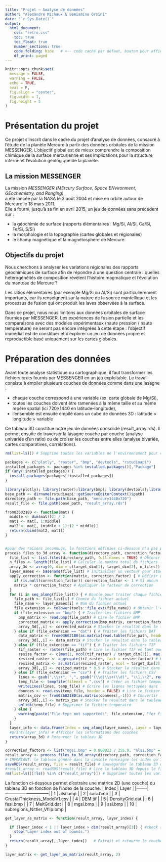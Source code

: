 ```yaml
---
title: "Projet — Analyse de données"
author: "Alexandre Michaux & Beniamino Orsini"
date: "`r Sys.Date()`"
output:
  html_document:
    css: "retro.css"
    toc: true
    toc_float: true
    number_sections: true
    code_folding: hide   # <-- code caché par défaut, bouton pour afficher
    df_print: paged
---
```

```r
knitr::opts_chunk$set(
  message = FALSE,
  warning = FALSE,
  echo = TRUE,
  eval = F,
  fig.align = "center",
  fig.width = 7,
  fig.height = 5
)
```

# Présentation du projet

Ce projet s’inscrit dans le cadre du projet d'analyse de données, consacré à l’étude de la planète Mercure à partir des données orbitales de la mission MESSENGER.
L’objectif global est de mieux comprendre la composition chimique de la surface mercurienne et ses implications pour la structure interne et l’évolution géologique de la planète.

## La mission MESSENGER
La mission *MESSENGER (MErcury Surface, Space ENvironment, GEochemistry, and Ranging)*  
a été lancée par la NASA le 3 août 2004 et mise en orbite autour de Mercure le 18 mars 2011.  
Elle a fourni, jusqu’à sa fin en avril 2015, un jeu de données sans précédent sur :  

- la géochimie de surface (rapports élémentaires : Mg/Si, Al/Si, Ca/Si, Fe/Si, S/Si)  
- la morphologie et la topographie (cartes globales et régionales)  
- le champ magnétique et la magnétosphère de Mercure.
	
## Objectifs du projet
Nous cherchons à analyser les variations régionales des rapports géochimiques de surface afin de répondre à une question centrale : quelles hétérogénéités de composition révèlent l’histoire magmatique et l’évolution du manteau de Mercure ?

Les ratios élémentaires (par exemple Mg/Si ou Al/Si) sont particulièrement importants, car ils renseignent sur la nature de la source mantellique et les processus de fusion qui ont produit les laves observées à la surface.

Dans ce projet, nous nous limitons aux données orbitales de surface fournies par MESSENGER.
Les expériences de fusion partielle et les comparaisons avec des modèles expérimentaux (haute pression / haute température) ne seront pas encore intégrées à cette étape : l’objectif immédiat est de constituer et d’explorer un jeu de données propre et reproductible basé uniquement sur les cartes globales.

# Préparation des données
Avant toute analyse statistique ou cartographique, il faut transformer les fichiers bruts fournis par MESSENGER en un jeu exploitable.
Le travail consiste à empiler plusieurs couches de données comme dans une lasagne :

-	chaque couche correspond à une variable (ex. carte globale de Mg/Si),
-	toutes les couches doivent être ramenées à la même taille et au même repère spatial (ici 720×1440 en latitude–longitude),
-	l’ensemble est ensuite empilé dans un cube de données 3D : latitude × longitude × variable

Ce tableau 3D constitue notre jeu de données consolidé (result_array.rds).
Il permet ensuite de traverser la lasagne couche par couche (analyse univariée d’un ratio) ou de croiser les couches entre elles (analyse bivariée, cartes comparatives, corrélations).


```r
rm(list=ls()) # Supprime toutes les variables de l'environnement pour commencer avec un espace de travail vide

packages <- c("plotly", "raster", "bmp", "devtools", "rstudioapi")
installed_packages <- packages %in% installed.packages()[,"Package"]
if (any(!installed_packages)) {
  install.packages(packages[!installed_packages])
}

library(plotly); library(raster);library(bmp); library(devtools);library(rstudioapi)
base_path <- dirname(rstudioapi::getSourceEditorContext()$path)
directory_path <- file.path(base_path, "mercury1440x720")
result_file <- file.path(base_path, "result_array.rds")

from03602180 <- function(mat) {
  middle <- dim(mat)[2] / 2
  mat1 <- mat[, 1:middle]
  mat2 <- mat[, (middle + 1):(2 * middle)]
  return(cbind(mat2, mat1))
}


#pour des raisons inconnues, la fonctions définies ci-dessous n'a pas pu être chargée dans notre package :/
process_files_to_3d_array <- function(directory_path, correction_factors, target_dim = c(720, 1440)) {
  file_list <- list.files(directory_path, full.names = TRUE) # Obtenir la liste des fichiers dans le répertoire
  n_files <- length(file_list) # Calculer le nombre total de fichiers
  array_3d <- array(0, dim = c(target_dim[1], target_dim[2], n_files)) # Initialiser un tableau 3D vide avec les dimensions cibles
  layer_names <- basename(file_list) # Initialiser un vecteur pour stocker les noms des fichiers (couches)
  apply_correction <- function(matrix, correction_factor) { # Définir une fonction d'aide pour appliquer un facteur de correction
    if (is.null(correction_factor)) correction_factor <- 1 # Si aucun facteur de correction n'est spécifié, utiliser 1 par défaut
    matrix * correction_factor # Appliquer le facteur de correction
  }
  for (i in seq_along(file_list)) { # Boucle pour traiter chaque fichier
    file_path <- file_list[i] # Chemin du fichier actuel
    file_name <- layer_names[i] # Nom du fichier actuel
    file_extension <- tolower(tools::file_ext(file_name)) # Obtenir l'extension du fichier en minuscules
    if (file_extension == "bmp") { # Traiter les fichiers BMP
      bmp_matrix <- read.bmp(file_path) # Lire le fichier BMP
      corrected_matrix <- apply_correction(bmp_matrix, correction_factors[[file_name]]) # Appliquer la correction
      array_3d[,,i] <- corrected_matrix # Stocker le résultat dans le tableau 3D
    } else if (file_extension == "dat") { # Traiter les fichiers DAT
      data_matrix <- from03602180(as.matrix(read.table(file_path, header = FALSE))) # Lire le fichier DAT
      array_3d[,,i] <- data_matrix # Stocker le résultat dans le tableau 3D
    } else if (file_extension == "tif") { # Traiter les fichiers TIF
      tif_raster <- raster(file_path) # Lire le fichier TIF en tant que raster
      resize_factor <- c(max(1, ncol(tif_raster) / target_dim[2]), max(1, nrow(tif_raster) / target_dim[1])) # Calculer le facteur de redimensionnement
      resized_raster <- aggregate(tif_raster, fact = resize_factor) # Redimensionner le raster
      resized_matrix <- as.matrix(resized_raster, ncol = target_dim[2], nrow = target_dim[1]) # Convertir le raster redimensionné en matrice
      array_3d[,,i] <- resized_matrix * 0.5 # Stocker le résultat dans le tableau 3D après correction
    } else if (file_extension == "csv") { # Traiter les fichiers CSV
      lines <- gsub(",\\s+", ",", gsub("(\\d)\\s+(\\d)", "\\1,\\2", readLines(file_path))) # Nettoyer les lignes du fichier CSV
      temp_file <- tempfile(fileext = ".csv") # Créer un fichier temporaire pour le CSV nettoyé
      writeLines(lines, temp_file) # Écrire les lignes nettoyées dans le fichier temporaire
      donnees <- read.csv(temp_file, header = FALSE) # Lire le fichier CSV temporaire
      matrix_csv <- from03602180(as.matrix(donnees[,-1])) # Convertir les données en matrice
      array_3d[,,i] <- matrix_csv # Stocker le résultat dans le tableau 3D
      unlink(temp_file) # Supprimer le fichier temporaire
    } else {
      warning(paste("File type not supported:", file_extension, "for file", file_name)) # Avertir si le type de fichier n'est pas supporté
    }
  }
  layer_info <- data.frame(Index = seq_along(layer_names), Layer = layer_names) # Créer un tableau de données avec les indices et noms des couches
  #print(layer_info) # Afficher les informations des couches
  return(array_3d) # Retourner le tableau 3D
}

correction_factors <- list("mgsi.bmp" = 0.860023 / 255.0, "alsi.bmp" = 0.402477 / 255.0, "ssi.bmp" = 0.161680 / 255.0, "fesi.bmp" = 0.117737 / 255.0, "casi.bmp" = (0.318000/255.0)) # Facteurs de correction pour les fichiers BMP
result_array <- process_files_to_3d_array(directory_path, correction_factors) # Appeler la fonction pour traiter les fichiers et obtenir le tableau 3D
# IMPORTANT: le tableau généré dans la console renseigne les index qu'il faut utiliser dans les prochaines fonctions poru extraire les bonnes matrices du 3D array
saveRDS(result_array, file = result_file) # Sauvegarder le tableau 3D dans un fichier RDS
#result_array <- readRDS(result_file) # Lire le tableau 3D depuis le fichier RDS
rm(list=ls()[!ls() %in% c("result_array")]) # Supprimer toutes les variables sauf le tableau 3D
```

La fonction ci-dessous permet d'extraire une matrice 2D (une couche) du tableau 3D en fonction de l'index de la couche.
| Index | Layer                        |
|-------|------------------------------|
| 1     | alsi.bmp                     |
| 2     | casi.bmp                     |
| 3     | CrustalThickness_ModelV1.csv |
| 4     | DEM.tif                      |
| 5     | DensityGrid.dat              |
| 6     | fesi.bmp                     |
| 7     | MeltGrid.dat                 |
| 8     | mgsi.bmp                     |
| 9     | ssi.bmp                      |
| 10    | subregions_Nittler_Vflip.bmp |

```r
get_layer_as_matrix <- function(result_array, layer_index) {

  if (layer_index < 1 || layer_index > dim(result_array)[3]) { #check si l'index est inf. à 1 (index minimum) ou si il est sup. au nombre de couche de result_array
    stop("Layer index out of bounds.")
  }
  return(result_array[,,layer_index])   # Extrait et retourne la couche spécifiée sous forme de matrice
}

layer_matrix <- get_layer_as_matrix(result_array, 2) 
```


